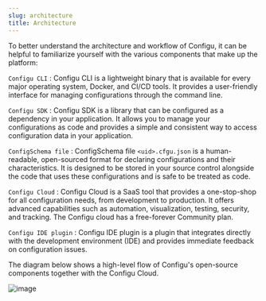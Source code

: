 ```yaml
---
slug: architecture
title: Architecture
---
```


To better understand the architecture and workflow of Configu, it can be helpful to familiarize yourself with the various components that make up the platform:

<DefinitionList>

`Configu CLI`
: Configu CLI is a lightweight binary that is available for every major operating system, Docker, and CI/CD tools. It provides a user-friendly interface for managing configurations through the command line.

`Configu SDK`
: Configu SDK is a library that can be configured as a dependency in your application. It allows you to manage your configurations as code and provides a simple and consistent way to access configuration data in your application.

`ConfigSchema file`
: ConfigSchema file `<uid>.cfgu.json` is a human-readable, open-sourced format for declaring configurations and their characteristics. It is designed to be stored in your source control alongside the code that uses these configurations and is safe to be treated as code.

`Configu Cloud`
: Configu Cloud is a SaaS tool that provides a one-stop-shop for all configuration needs, from development to production. It offers advanced capabilities such as automation, visualization, testing, security, and tracking. The Configu cloud has a free-forever Community plan.

`Configu IDE plugin`
: Configu IDE plugin is a plugin that integrates directly with the development environment (IDE) and provides immediate feedback on configuration issues.

</DefinitionList>

The diagram below shows a high-level flow of Configu's open-source components together with the Configu Cloud.

![image](./img/architecture-diagramm.png)
